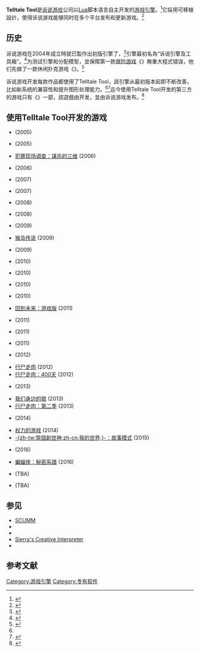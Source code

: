 {{NoteTA
|G1=Games
|G2=TV
}}
'''Telltale Tool'''是[[诉说游戏|诉说游戏]]公司以[[Lua|Lua]]脚本语言自主开发的[[游戏引擎|游戏引擎]]。<ref>{{cite web |url=http://mixnmojo.com/news/Telltale-Makes-Games-For-Everything |publisher=[[The_International_House_of_Mojo|The International House of Mojo]] |title=Telltale Makes Games For Everything |date=2013-08-27 |accessdate=2013-09-17 |archive-date=2019-09-26 |archive-url=https://web.archive.org/web/20190926121158/https://mixnmojo.com/news/Telltale-Makes-Games-For-Everything |dead-url=no }}</ref>它採用可移植設計，使得诉说游戏能够同时在多个平台发布和更新游戏。<ref>{{cite web |url=http://www.penny-arcade.com/report/article/upscaling-for-tablets-how-telltale-planned-for-the-ios-release-of-the-walki |title=Upscaling for tablets: how Telltale planned for the iOS release of The Walking Dead from the jump |accessdate=2013-09-17 |date=2012-07-30 |publisher=[[Penny_Arcade|Penny Arcade Report]] |archive-date=2013-10-14 |archive-url=https://web.archive.org/web/20131014210302/http://www.penny-arcade.com/report/article/upscaling-for-tablets-how-telltale-planned-for-the-ios-release-of-the-walki |dead-url=no }}</ref>

== 历史 ==

诉说游戏在2004年成立時就已製作出初版引擎了，<ref name="telltaleprofile">{{cite web |url=http://www.adventuregamers.com/articles/view/17751 |title=A profile of Telltale Games |publisher=[[Adventure_Gamers|Adventure Gamers]] |accessdate=2013-09-17 |date=2004-10-04 |archive-date=2013-09-04 |archive-url=https://web.archive.org/web/20130904151608/http://www.adventuregamers.com/articles/view/17751 |dead-url=no }}</ref>引擎最初名為“诉说引擎及工具箱”。<ref>{{cite web |url=http://mixnmojo.com/news/Telltale-and-AG-open-shop-bank-on-character |publisher=[[Adventure_Gamers|Adventure Gamers]] |title=Telltale & AG open shop, band on character |date=2005-02-07 |accessdate=2012-10-29 |archive-date=2012-12-26 |archive-url=https://web.archive.org/web/20121226055457/http://mixnmojo.com/news/Telltale-and-AG-open-shop-bank-on-character |dead-url=no }}</ref>为测试引擎和分配模型，並保障第一款[[冒险游戏|冒险游戏]]《{{le|骨头：走出骨头乡|Bone: Out from Boneville}}》無重大程式错误，他们先做了一款休闲扑克游戏《{{le|Telltale德州扑克|Telltale Texas Hold'em}}》。<ref>{{cite web |url=http://www.adventuregamers.com/articles/view/17866/page2 |title=A Telltale Afternoon |date=2005-08-07 |accessdate=2013-09-17 |publisher=[[Adventure_Gamers|Adventure Gamers]] |archive-date=2013-10-19 |archive-url=https://web.archive.org/web/20131019115302/http://www.adventuregamers.com/articles/view/17866/page2 |dead-url=no }}</ref>

诉说游戏开发每款作品都使用了Telltale Tool，該引擎从最初版本起即不断改善，比如新系统的兼容性和提升图形处理能力。<ref name="telltaleprofile" /><ref>{{cite web |url=http://www.joystiq.com/2010/03/17/impressions-sam-and-max-the-devils-playhouse-the-penal-zone/ |publisher=[[Joystiq|Joystiq]] |title=Impressions: Sam & Max: The Devil's Playhouse - The Penal Zone (PS3) |date=2010-03-17 |accessdate=2013-09-17 |archive-url=https://web.archive.org/web/20131019143514/http://www.joystiq.com/2010/03/17/impressions-sam-and-max-the-devils-playhouse-the-penal-zone/ |archive-date=2013-10-19 |dead-url=yes }}</ref>迄今使用Telltale Tool开发的第三方的游戏只有《{{le|Hector: Badge of Carnage|Hector: Badge of Carnage}}》一部，該遊戲由{{le|Straandlooper|Straandlooper}}开发，並由诉说游戏发布。<ref>{{cite web |url=http://mixnmojo.com/features/interviews/Straandlooper-Speaks |date=2011-06-03 |accessdate=2013-09-17 |title=Straandlooper Speaks |publisher=[[The_International_House_of_Mojo|The International House of Mojo]] |archive-date=2013-10-05 |archive-url=https://web.archive.org/web/20131005021237/http://mixnmojo.com/features/interviews/Straandlooper-Speaks |dead-url=no }}</ref>

== 使用Telltale Tool开发的游戏 ==

* {{le|Telltale德州扑克|Telltale Texas Hold'em|德州扑克}} (2005)
* {{le|骨头：走出骨头乡|Bone: Out from Boneville}}(2005)
* [[犯罪现场调查：谋杀的三维|犯罪现场调查：谋杀的三维]] (2006)
* {{le|骨头：The Great Cow Race|Bone:The Great Cow Race}} (2006)
* {{le|犯罪现场调查：证据确凿|CSI: Hard Evidence}} (2007)
* {{le|妙探闯通关：拯救世界|Sam & Max Save the World}} (2007)
* {{le|妙探闯通关：超越时空|Sam & Max Beyond Time and Space}}(2008)
* {{le|Strong Bad's Cool Game for Attractive People|Strong Bad's Cool Game for Attractive People}} (2008)
* {{le|Wallace & Gromit's Grand Adventures|Wallace & Gromit's Grand Adventures}}(2009)
* [[猴岛传说|猴岛传说]] (2009)
* {{le|犯罪现场调查：致命意图|CSI: Deadly Intent}} (2009)
* {{le|妙探闯通关：魔鬼剧场|Sam & Max: The Devil's Playhouse}} (2010)
* {{le|尼尔森·泰瑟斯：谜题侦探|Nelson Tethers: Puzzle Agent}} (2010)
* {{le|犯罪现场调查：致命阴谋|CSI: Fatal Conspiracy}} (2010)
* {{le|怪诞扑克夜|Poker Night at the Inventory}} (2010)
* [[回到未来：游戏版|回到未来：游戏版]] (2011)
* {{le|谜题侦探2|Puzzle Agent 2}} (2011)
* {{le|Hector: Badge of Carnage|Hector: Badge of Carnage}} (2011)
* {{le|侏罗纪公园: 游戏版|Jurassic Park: The Game}} (2011)
* {{le|Law & Order: Legacies|Law & Order: Legacies}} (2012)
* [[行尸走肉_(游戏)|行尸走肉]] (2012)
* [[行尸走肉：400天|行尸走肉：400天]] (2012)
* {{le|怪诞扑克夜2|Poker Night 2|}} (2013)
* [[我们身边的狼|我们身边的狼]] (2013)
* [[行尸走肉：第二季|行尸走肉：第二季]] (2013)
* {{le|无主之地传说|Tales from the Borderlands}} (2014)
* [[权力的游戏_(2014电子游戏)|权力的游戏]] (2014)
* [[我的世界：故事模式|-{zh-tw:當個創世神;zh-cn:我的世界;}-：故事模式]] (2015)
* {{le|The Walking Dead: Michonne|The Walking Dead: Michonne}} (2016)
* [[蝙蝠俠：秘密系譜|蝙蝠俠：秘密系譜]] (2016)
* {{le|行尸走肉：第三季|The Walking Dead: Season Three}} (TBA)
* {{le|权力的游戏：第二季|Game of Thrones: Season Two}} (TBA)

== 参见 ==

* [[SCUMM|SCUMM]]
* {{le|GrimE|GrimE}}
* {{le|Adventure Game Interpreter|Adventure Game Interpreter}}
* [[Sierra's_Creative_Interpreter|Sierra's Creative Interpreter]]
* {{le|Z-machine|Z-machine}}

== 参考文献 ==
{{Reflist}}

[[Category:游戏引擎|Category:游戏引擎]]
[[Category:专有软件|Category:专有软件]]